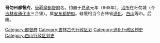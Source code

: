 '''哥勿州都督府'''，[[唐朝|唐]][[羁縻|羁縻]][[都督府|都督府]]名。约置于[[總章|总章]]元年（668年），[[治所|治所]]在哥勿城（今[[吉林省|吉林省]][[通化市|通化市]]三合堡）。属[[安东都护府|安东都护府]]。辖境相当今吉林省[[通化市|通化]]、[[白山市|白山]]等市。后废。 

{{唐朝行政区划小作品}}
[[Category:都督府|Category:都督府]] 
[[Category:吉林古代行政区划|Category:吉林古代行政区划]] 
[[Category:通化行政区划史|Category:通化行政区划史]]
[[Category:白山行政区划史|Category:白山行政区划史]]
